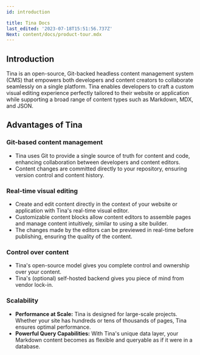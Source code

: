 ```yaml
---
id: introduction

title: Tina Docs
last_edited: '2023-07-18T15:51:56.737Z'
Next: content/docs/product-tour.mdx
---
```


## Introduction

Tina is an open-source, Git-backed headless content management system (CMS) that empowers both developers and content creators to collaborate seamlessly on a single platform. Tina enables developers to craft a custom visual editing experience perfectly tailored to their website or application while supporting a broad range of content types such as Markdown, MDX, and JSON.

<Youtube embedSrc="https://www.youtube.com/embed/zRkeKSZjlyw" />

## Advantages of Tina

### Git-based content management

- Tina uses Git to provide a single source of truth for content and code, enhancing collaboration between developers and content editors.
- Content changes are committed directly to your repository, ensuring version control and content history.

### Real-time visual editing

- Create and edit content directly in the context of your website or application with Tina's real-time visual editor.
- Customizable content blocks allow content editors to assemble pages and manage content intuitively, similar to using a site builder.
- The changes made by the editors can be previewed in real-time before publishing, ensuring the quality of the content.

### Control over content

- Tina's open-source model gives you complete control and ownership over your content.
- Tina's (optional) self-hosted backend gives you piece of mind from vendor lock-in.

### Scalability

- **Performance at Scale:** Tina is designed for large-scale projects. Whether your site has hundreds or tens of thousands of pages, Tina ensures optimal performance.
- **Powerful Query Capabilities:** With Tina's unique data layer, your Markdown content becomes as flexible and queryable as if it were in a database.
